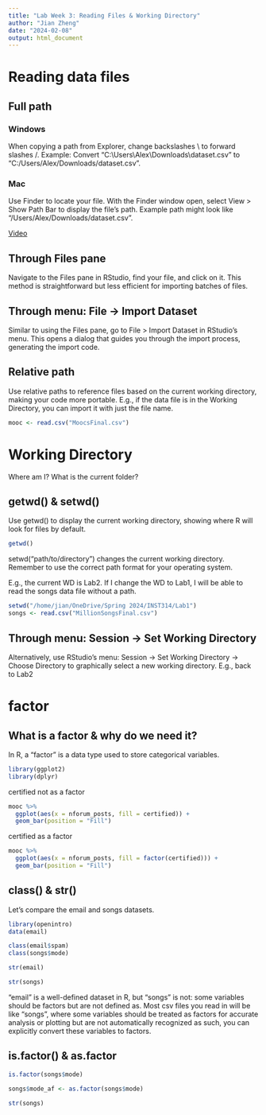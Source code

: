 ```yaml
---
title: "Lab Week 3: Reading Files & Working Directory"
author: "Jian Zheng"
date: "2024-02-08"
output: html_document
---
```


# Reading data files

## Full path

### Windows

When copying a path from Explorer, change backslashes \\ to forward slashes /. Example: Convert "C:\\Users\\Alex\\Downloads\\dataset.csv" to "C:/Users/Alex/Downloads/dataset.csv".


### Mac
Use Finder to locate your file. With the Finder window open, select View > Show Path Bar to display the file's path. Example path might look like "/Users/Alex/Downloads/dataset.csv".

[Video](https://www.youtube.com/watch?v=gxU1wlBAsig&ab_channel=FullSpeedMac%26PC)

## Through Files pane

Navigate to the Files pane in RStudio, find your file, and click on it. This method is straightforward but less efficient for importing batches of files.

## Through menu: File -> Import Dataset

Similar to using the Files pane, go to File > Import Dataset in RStudio's menu. This opens a dialog that guides you through the import process, generating the import code.

## Relative path

Use relative paths to reference files based on the current working directory, making your code more portable.
E.g., if the data file is in the Working Directory, you can import it with just the file name. 

```r
mooc <- read.csv("MoocsFinal.csv")
```

# Working Directory

Where am I? What is the current folder?

## getwd() & setwd()

Use getwd() to display the current working directory, showing where R will look for files by default.

```r
getwd()
```
setwd("path/to/directory") changes the current working directory. Remember to use the correct path format for your operating system.

E.g., the current WD is Lab2. If I change the WD to Lab1, I will be able to read the songs data file without a path.

```r
setwd("/home/jian/OneDrive/Spring 2024/INST314/Lab1")
songs <- read.csv("MillionSongsFinal.csv")
```

## Through menu: Session -> Set Working Directory
Alternatively, use RStudio's menu: Session -> Set Working Directory -> Choose Directory to graphically select a new working directory.
E.g., back to Lab2

# factor

## What is a factor & why do we need it?

In R, a "factor" is a data type used to store categorical variables. 

```r
library(ggplot2)
library(dplyr)
```

certified not as a factor
```r
mooc %>% 
  ggplot(aes(x = nforum_posts, fill = certified)) +
  geom_bar(position = "Fill")
```

certified as a factor
```r
mooc %>% 
  ggplot(aes(x = nforum_posts, fill = factor(certified))) +
  geom_bar(position = "Fill")
```

## class() & str()

Let's compare the email and songs datasets.

```r
library(openintro)
data(email)
```

```r
class(email$spam)
class(songs$mode)
```

```r
str(email)
```

```r
str(songs)
```

"email" is a well-defined dataset in R, but "songs" is not: some variables should be factors but are not defined as. Most csv files you read in will be like "songs", where some variables should be treated as factors for accurate analysis or plotting but are not automatically recognized as such, you can explicitly convert these variables to factors. 

## is.factor() & as.factor

```r
is.factor(songs$mode)
```

```r
songs$mode_af <- as.factor(songs$mode)
```

```r
str(songs)
```


